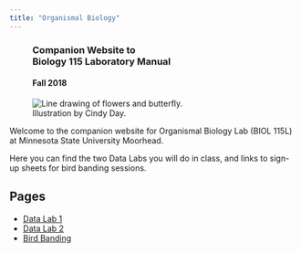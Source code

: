 ```yaml
---
title: "Organismal Biology"
---
```


<div class="well mx-auto" style="width: 600px;">
<figure class="figure text-right">
<h3 class="text-right">Companion Website&nbsp;to<br>Biology 115 
Laboratory Manual</h3>
<h4 class="text-left">Fall 2018</h4>
  <img src="images/lab_book_cover_600x385.png" class="figure-img img-fluid rounded" alt="Line drawing of flowers and butterfly.">
  <figcaption class="figure-caption text-right">Illustration by Cindy Day.</figcaption>
</figure>
</div>

<p class="lead">Welcome to the companion website for Organismal Biology Lab (BIOL 115L) at 
Minnesota State University Moorhead.</p>

Here you can find the two Data Labs you will do in class, and links to sign-up sheets for bird banding sessions.

## Pages

- [Data Lab 1](data_lab_1.html)
- [Data Lab 2](data_lab_1.html)
- [Bird Banding](bird_banding.html)